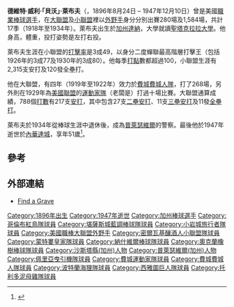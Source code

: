 {{short description|美國棒球選手}}
{{Infobox baseball biography
|name=貝沃·萊布夫
|position=[[外野手|外野手]]
|image=1928 Zeenut Bevo LeBourveau.jpg
|bats=左打
|throws=右投
|birth_date={{Birth date|1896|8|24}}
|birth_place=[[加州|加州]][[達納_(加利福尼亞州)|達納]]
|death_date={{Death date and age|1947|12|10|1896|8|24}}
|death_place=[[加州|加州]][[內華達城_(加利福尼亞州)|內華達城]]
|debutleague = [[美國職棒大聯盟|美國職棒大聯盟]]
|debutdate=9月9日
|debutyear=1919年
|debutteam=[[費城費城人隊|費城費城人隊]]
|finalleague = 美國職棒大聯盟
|finaldate=10月5日
|finalyear=1929年
|finalteam={{le|費城運動家隊|Philadelphia Athletics}}
|statleague = 美國職棒大聯盟
|stat1label=[[打擊率|打擊率]]
|stat1value=.275
|stat2label=[[全壘打|全壘打]]
|stat2value=11
|stat3label=[[打點|打點]]數
|stat3value=69
|teams=
*[[費城費城人隊|費城費城人隊]]（1919年–1922年）
*{{le|費城運動家隊|Philadelphia Athletics}}（1929年）
}}

'''德維特·威利·「貝沃」·萊布夫'''（{{lang-en|DeWitt Wiley "Bevo" LeBourveau}}，1896年8月24日 – 1947年12月10日）曾是美國[[職業棒球|職業棒球]][[棒球選手|選手]]，在[[美國職業棒球大聯盟|大聯盟]]及[[美國職棒小聯盟|小聯盟]]裡以[[外野手|外野手]]身分分別出賽280場及1,584場，共計17季（1918年至1934年）。萊布夫出生於[[加州|加州]][[達納_(加利福尼亞州)|達納]]，大學就讀[[聖塔克拉拉大學|聖塔克拉拉大學]]。他身高{{convert|5|ft|11|in}}，體重{{convert|175|lb}}，投打姿勢是左打右投。

萊布夫生涯在小聯盟的[[打擊率|打擊率]]是3成49，以{{le|托利多泥母雞隊|Toledo Mud Hens}}身分二度蟬聯{{le|美國協會 (20世紀)|American Association (20th century)|美國協會}}最高階層打擊王（包括1926年的3成77及1930年的3成80）。他每季[[打點|打點]]數都超過100，小聯盟生涯有2,315支安打及120發全壘打。

他在大聯盟，有四年（1919年至1922年）效力於[[費城費城人隊|費城費城人隊]]，打了268場，另外則在1929年為[[美國聯盟|美國聯盟]]的[[奧克蘭運動家隊|運動家隊]]（老闆是{{le|柯尼·瑪克|Connie Mack}}）打過十場比賽。大聯盟通算成績，788個[[打數|打數]]有217支[[安打|安打]]，其中包含27支[[二壘安打|二壘安打]]、11支[[三壘安打|三壘安打]]及11發[[全壘打|全壘打]]。

萊布夫於1934年從棒球生涯中退休後，成為[[普萊瑟維爾_(加利福尼亞州)|普萊瑟維爾]]的警察。最後他於1947年逝世於[[內華達城_(加利福尼亞州)|內華達城]]，享年51歲<ref>{{cite news|title=Bevo LeBourveau Dies in Sleep; Blond Frenchman Played Here|url=https://news.google.com/newspapers?id=dDAaAAAAIBAJ&sjid=GSUEAAAAIBAJ&pg=2941%2C1245827|accessdate=May 1, 2015|work=[[The_Milwaukee_Journal|The Milwaukee Journal]]|date=December 22, 1947|archive-date=2016-04-28|archive-url=https://web.archive.org/web/20160428200049/https://news.google.com/newspapers?id=dDAaAAAAIBAJ&sjid=GSUEAAAAIBAJ&pg=2941,1245827|dead-url=no}}</ref>。

==參考==
{{reflist}}

==外部連結==
{{Baseballstats|br=l/leboube01 | brm=lebour001dew}}
* [https://www.findagrave.com/memorial/106268543/bevo-lebourveau Find a Grave] {{Wayback|url=https://www.findagrave.com/memorial/106268543/bevo-lebourveau |date=20180128190538 }}
{{DEFAULTSORT:Lebourveau, Bevo}}
[[Category:1896年出生|Category:1896年出生]]
[[Category:1947年逝世|Category:1947年逝世]]
[[Category:加州棒球選手|Category:加州棒球選手]]
[[Category:哥倫布紅鳥隊球員|Category:哥倫布紅鳥隊球員]]
[[Category:堪薩斯城藍調棒球隊球員|Category:堪薩斯城藍調棒球隊球員]]
[[Category:小岩城旅行者隊球員|Category:小岩城旅行者隊球員]]
[[Category:美國職棒大聯盟外野手|Category:美國職棒大聯盟外野手]]
[[Category:密爾瓦基釀酒人小聯盟隊球員|Category:密爾瓦基釀酒人小聯盟隊球員]]
[[Category:蒙特婁皇家隊球員|Category:蒙特婁皇家隊球員]]
[[Category:納什維爾棒球隊球員|Category:納什維爾棒球隊球員]]
[[Category:奧克蘭橡樹棒球隊球員|Category:奧克蘭橡樹棒球隊球員]]
[[Category:沙斯塔縣(加州)人物|Category:沙斯塔縣(加州)人物]]
[[Category:普萊瑟維爾(加州)人物|Category:普萊瑟維爾(加州)人物]]
[[Category:佩里亞曳引機隊球員|Category:佩里亞曳引機隊球員]]
[[Category:費城運動家隊球員|Category:費城運動家隊球員]]
[[Category:費城費城人隊球員|Category:費城費城人隊球員]]
[[Category:波特蘭海狸隊球員|Category:波特蘭海狸隊球員]]
[[Category:西雅圖巨人隊球員|Category:西雅圖巨人隊球員]]
[[Category:托利多泥母雞隊球員|Category:托利多泥母雞隊球員]]